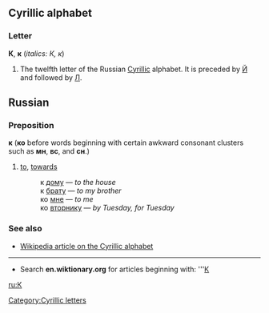 ==Cyrillic alphabet==
===Letter===
'''К''', '''к''' (''italics: К, к'')

#The twelfth letter of the Russian [[Cyrillic]] alphabet. It is preceded by [[Й]] and followed by [[Л]].

== Russian ==
=== Preposition ===
'''к''' ('''ко''' before words beginning with certain awkward consonant clusters such as '''мн''', '''вс''', and '''сн'''.)

# [[to]], [[towards]]
#:к [[дом|дому]] — ''to the house''
#:к [[брат|брату]] — ''to my brother''
#:ко [[я|мне]] — ''to me''
#:ко [[вторник|вторнику]] — ''by Tuesday, for Tuesday''

===See also===
*[[w:Cyrillic alphabet|Wikipedia article on the Cyrillic alphabet]]

----

*Search '''en.wiktionary.org''' for articles beginning with: '''[http://wiktionary.org/w/wiki.phtml?title=Special:Allpages&from=К К]

[[ru:К]]
[[Category:Cyrillic letters]]